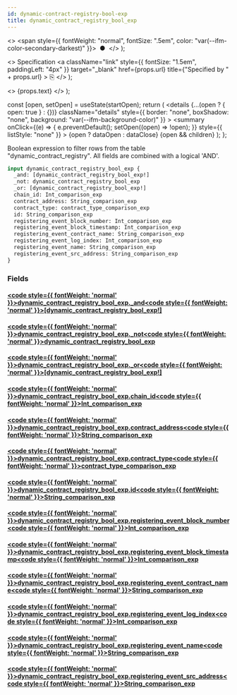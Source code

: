 ```yaml
---
id: dynamic-contract-registry-bool-exp
title: dynamic_contract_registry_bool_exp
---
```


<head>
  <meta content="noindex" name="robots" />
  <meta charset="utf-8" />
</head>

  <>
    <span style={{ fontWeight: "normal", fontSize: ".5em", color: "var(--ifm-color-secondary-darkest)" }}>
      &nbsp;●&nbsp;
    </span>
  </>
);

  <>
    Specification
    <a
      className="link"
      style={{ fontSize: "1.5em", paddingLeft: "4px" }}
      target="_blank"
      href={props.url}
      title={"Specified by " + props.url}
    >
      ⎘
    </a>
  </>
);

  <>
    <span className={props.class}>{props.text}</span>
  </>
);


  const [open, setOpen] = useState(startOpen);
  return (
    <details
      {...(open ? { open: true } : {})}
      className="details"
      style={{ border: "none", boxShadow: "none", background: "var(--ifm-background-color)" }}
    >
      <summary
        onClick={(e) => {
          e.preventDefault();
          setOpen((open) => !open);
        }}
        style={{ listStyle: "none" }}
      >
        {open ? dataOpen : dataClose}
      </summary>
      {open && children}
    </details>
  );
};

Boolean expression to filter rows from the table "dynamic_contract_registry". All fields are combined with a logical 'AND'.

```graphql
input dynamic_contract_registry_bool_exp {
  _and: [dynamic_contract_registry_bool_exp!]
  _not: dynamic_contract_registry_bool_exp
  _or: [dynamic_contract_registry_bool_exp!]
  chain_id: Int_comparison_exp
  contract_address: String_comparison_exp
  contract_type: contract_type_comparison_exp
  id: String_comparison_exp
  registering_event_block_number: Int_comparison_exp
  registering_event_block_timestamp: Int_comparison_exp
  registering_event_contract_name: String_comparison_exp
  registering_event_log_index: Int_comparison_exp
  registering_event_name: String_comparison_exp
  registering_event_src_address: String_comparison_exp
}
```

### Fields

#### [<code style={{ fontWeight: 'normal' }}>dynamic_contract_registry_bool_exp.<b>\_and</b></code>](#)<Bullet />[<code style={{ fontWeight: 'normal' }}><b>[dynamic_contract_registry_bool_exp!]</b></code>](/docs/api/flow/graphql/envio/inputs/dynamic-contract-registry-bool-exp.mdx) <Badge class="badge badge--secondary " text="list"/> <Badge class="badge badge--secondary " text="input"/>

#### [<code style={{ fontWeight: 'normal' }}>dynamic_contract_registry_bool_exp.<b>\_not</b></code>](#)<Bullet />[<code style={{ fontWeight: 'normal' }}><b>dynamic_contract_registry_bool_exp</b></code>](/docs/api/flow/graphql/envio/inputs/dynamic-contract-registry-bool-exp.mdx) <Badge class="badge badge--secondary " text="input"/>

#### [<code style={{ fontWeight: 'normal' }}>dynamic_contract_registry_bool_exp.<b>\_or</b></code>](#)<Bullet />[<code style={{ fontWeight: 'normal' }}><b>[dynamic_contract_registry_bool_exp!]</b></code>](/docs/api/flow/graphql/envio/inputs/dynamic-contract-registry-bool-exp.mdx) <Badge class="badge badge--secondary " text="list"/> <Badge class="badge badge--secondary " text="input"/>

#### [<code style={{ fontWeight: 'normal' }}>dynamic_contract_registry_bool_exp.<b>chain_id</b></code>](#)<Bullet />[<code style={{ fontWeight: 'normal' }}><b>Int_comparison_exp</b></code>](/docs/api/flow/graphql/envio/inputs/int-comparison-exp.mdx) <Badge class="badge badge--secondary " text="input"/>

#### [<code style={{ fontWeight: 'normal' }}>dynamic_contract_registry_bool_exp.<b>contract_address</b></code>](#)<Bullet />[<code style={{ fontWeight: 'normal' }}><b>String_comparison_exp</b></code>](/docs/api/flow/graphql/envio/inputs/string-comparison-exp.mdx) <Badge class="badge badge--secondary " text="input"/>

#### [<code style={{ fontWeight: 'normal' }}>dynamic_contract_registry_bool_exp.<b>contract_type</b></code>](#)<Bullet />[<code style={{ fontWeight: 'normal' }}><b>contract_type_comparison_exp</b></code>](/docs/api/flow/graphql/envio/inputs/contract-type-comparison-exp.mdx) <Badge class="badge badge--secondary " text="input"/>

#### [<code style={{ fontWeight: 'normal' }}>dynamic_contract_registry_bool_exp.<b>id</b></code>](#)<Bullet />[<code style={{ fontWeight: 'normal' }}><b>String_comparison_exp</b></code>](/docs/api/flow/graphql/envio/inputs/string-comparison-exp.mdx) <Badge class="badge badge--secondary " text="input"/>

#### [<code style={{ fontWeight: 'normal' }}>dynamic_contract_registry_bool_exp.<b>registering_event_block_number</b></code>](#)<Bullet />[<code style={{ fontWeight: 'normal' }}><b>Int_comparison_exp</b></code>](/docs/api/flow/graphql/envio/inputs/int-comparison-exp.mdx) <Badge class="badge badge--secondary " text="input"/>

#### [<code style={{ fontWeight: 'normal' }}>dynamic_contract_registry_bool_exp.<b>registering_event_block_timestamp</b></code>](#)<Bullet />[<code style={{ fontWeight: 'normal' }}><b>Int_comparison_exp</b></code>](/docs/api/flow/graphql/envio/inputs/int-comparison-exp.mdx) <Badge class="badge badge--secondary " text="input"/>

#### [<code style={{ fontWeight: 'normal' }}>dynamic_contract_registry_bool_exp.<b>registering_event_contract_name</b></code>](#)<Bullet />[<code style={{ fontWeight: 'normal' }}><b>String_comparison_exp</b></code>](/docs/api/flow/graphql/envio/inputs/string-comparison-exp.mdx) <Badge class="badge badge--secondary " text="input"/>

#### [<code style={{ fontWeight: 'normal' }}>dynamic_contract_registry_bool_exp.<b>registering_event_log_index</b></code>](#)<Bullet />[<code style={{ fontWeight: 'normal' }}><b>Int_comparison_exp</b></code>](/docs/api/flow/graphql/envio/inputs/int-comparison-exp.mdx) <Badge class="badge badge--secondary " text="input"/>

#### [<code style={{ fontWeight: 'normal' }}>dynamic_contract_registry_bool_exp.<b>registering_event_name</b></code>](#)<Bullet />[<code style={{ fontWeight: 'normal' }}><b>String_comparison_exp</b></code>](/docs/api/flow/graphql/envio/inputs/string-comparison-exp.mdx) <Badge class="badge badge--secondary " text="input"/>

#### [<code style={{ fontWeight: 'normal' }}>dynamic_contract_registry_bool_exp.<b>registering_event_src_address</b></code>](#)<Bullet />[<code style={{ fontWeight: 'normal' }}><b>String_comparison_exp</b></code>](/docs/api/flow/graphql/envio/inputs/string-comparison-exp.mdx) <Badge class="badge badge--secondary " text="input"/>
